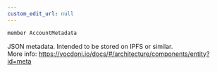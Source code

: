 ```yaml
---
custom_edit_url: null
---
```


```ts
member AccountMetadata
```

<div>

</div>

JSON metadata. Intended to be stored on IPFS or similar.<br />More info: https://vocdoni.io/docs/#/architecture/components/entity?id=meta

